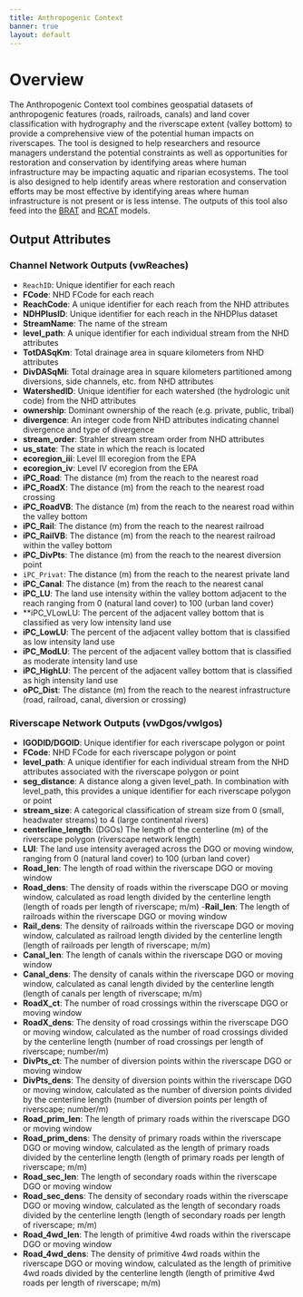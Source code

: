 ```yaml
---
title: Anthropogenic Context
banner: true
layout: default
---
```


# Overview

The Anthropogenic Context tool combines geospatial datasets of anthropogenic features (roads, railroads, canals) and land cover classification with hydrography and the riverscape extent (valley bottom) to provide a comprehensive view of the potential human impacts on riverscapes. The tool is designed to help researchers and resource managers understand the potential constraints as well as opportunities for restoration and conservation by identifying areas where human infrastructure may be impacting aquatic and riparian ecosystems. The tool is also designed to help identify areas where restoration and conservation efforts may be most effective by identifying areas where human infrastructure is not present or is less intense. The outputs of this tool also feed into the [BRAT](https://tools.riverscapes.net/brat) and [RCAT](https://tools.riverscapes.net/rcat) models.

## Output Attributes

### Channel Network Outputs (vwReaches)

- `ReachID`: Unique identifier for each reach
- **FCode**: NHD FCode for each reach
- **ReachCode**: A unique identifier for each reach from the NHD attributes 
- **NDHPlusID**: Unique identifier for each reach in the NHDPlus dataset
- **StreamName**: The name of the stream
- **level_path**: A unique identifier for each individual stream from the NHD attributes
- **TotDASqKm**: Total drainage area in square kilometers from NHD attributes
- **DivDASqMi**: Total drainage area in square kilometers partitioned among diversions, side channels, etc. from NHD attributes
- **WatershedID**: Unique identifier for each watershed (the hydrologic unit code) from the NHD attributes
- **ownership**: Dominant ownership of the reach (e.g. private, public, tribal)
- **divergence**: An integer code from NHD attributes indicating channel divergence and type of divergence
- **stream_order**: Strahler stream stream order from NHD attributes
- **us_state**: The state in which the reach is located
- **ecoregion_iii**: Level III ecoregion from the EPA
- **ecoregion_iv**: Level IV ecoregion from the EPA
- **iPC_Road**: The distance (m) from the reach to the nearest road
- **iPC_RoadX**: The distance (m) from the reach to the nearest road crossing
- **iPC_RoadVB**: The distance (m) from the reach to the nearest road within the valley bottom
- **iPC_Rail**: The distance (m) from the reach to the nearest railroad
- **iPC_RailVB**: The distance (m) from the reach to the nearest railroad within the valley bottom
- **iPC_DivPts**: The distance (m) from the reach to the nearest diversion point
- `iPC_Privat`: The distance (m) from the reach to the nearest private land
- **iPC_Canal**: The distance (m) from the reach to the nearest canal
- **iPC_LU**: The land use intensity within the valley bottom adjacent to the reach ranging from 0 (natural land cover) to 100 (urban land cover)
- **iPC_VLowLU: The percent of the adjacent valley bottom that is classified as very low intensity land use
- **iPC_LowLU**: The percent of the adjacent valley bottom that is classified as low intensity land use
- **iPC_ModLU**: The percent of the adjacent valley bottom that is classified as moderate intensity land use
- **iPC_HighLU**: The percent of the adjacent valley bottom that is classified as high intensity land use
- **oPC_Dist**: The distance (m) from the reach to the nearest infrastructure (road, railroad, canal, diversion or crossing)

### Riverscape Network Outputs (vwDgos/vwIgos)

- **IGODID/DGOID**: Unique identifier for each riverscape polygon or point
- **FCode**: NHD FCode for each riverscape polygon or point
- **level_path**:  A unique identifier for each individual stream from the NHD attributes associated with the riverscape polygon or point
- **seg_distance**: A distance along a given level_path. In combination with level_path, this provides a unique identifier for each riverscape polygon or point
- **stream_size**: A categorical classification of stream size from 0 (small, headwater streams) to 4 (large continental rivers)
- **centerline_length**: (DGOs) The length of the centerline (m) of the riverscape polygon (riverscape network length)
- **LUI**: The land use intensity averaged across the DGO or moving window, ranging from 0 (natural land cover) to 100 (urban land cover)
- **Road_len**: The length of road within the riverscape DGO or moving window
- **Road_dens**: The density of roads within the riverscape DGO or moving window, calculated as road length divided by the centerline length (length of roads per length of riverscape; m/m)
-**Rail_len**: The length of railroads within the riverscape DGO or moving window
- **Rail_dens**: The density of railroads within the riverscape DGO or moving window, calculated as railroad length divided by the centerline length (length of railroads per length of riverscape; m/m)
- **Canal_len**: The length of canals within the riverscape DGO or moving window
- **Canal_dens**: The density of canals within the riverscape DGO or moving window, calculated as canal length divided by the centerline length (length of canals per length of riverscape; m/m)
- **RoadX_ct**: The number of road crossings within the riverscape DGO or moving window
- **RoadX_dens**: The density of road crossings within the riverscape DGO or moving window, calculated as the number of road crossings divided by the centerline length (number of road crossings per length of riverscape; number/m)
- **DivPts_ct**: The number of diversion points within the riverscape DGO or moving window
- **DivPts_dens**: The density of diversion points within the riverscape DGO or moving window, calculated as the number of diversion points divided by the centerline length (number of diversion points per length of riverscape; number/m)
- **Road_prim_len**: The length of primary roads within the riverscape DGO or moving window
- **Road_prim_dens**: The density of primary roads within the riverscape DGO or moving window, calculated as the length of primary roads divided by the centerline length (length of primary roads per length of riverscape; m/m)
- **Road_sec_len**: The length of secondary roads within the riverscape DGO or moving window
- **Road_sec_dens**: The density of secondary roads within the riverscape DGO or moving window, calculated as the length of secondary roads divided by the centerline length (length of secondary roads per length of riverscape; m/m)
- **Road_4wd_len**: The length of primitive 4wd roads within the riverscape DGO or moving window
- **Road_4wd_dens**: The density of primitive 4wd roads within the riverscape DGO or moving window, calculated as the length of primitive 4wd roads divided by the centerline length (length of primitive 4wd roads per length of riverscape; m/m)